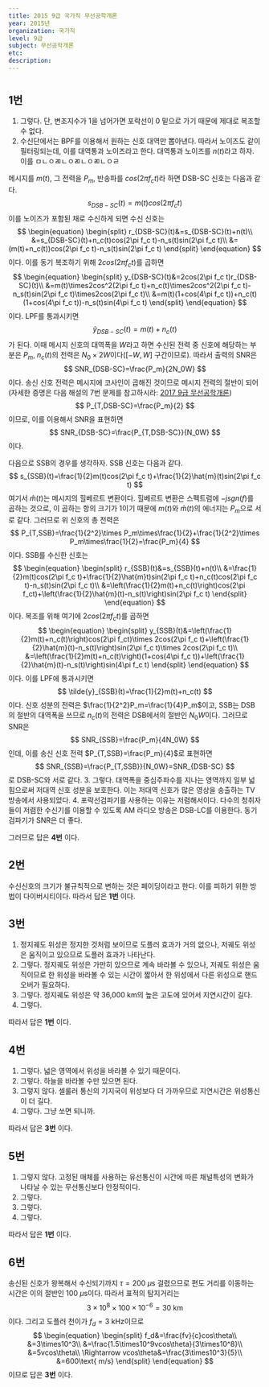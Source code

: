 ---
title: 2015 9급 국가직 무선공학개론
year: 2015년
organization: 국가직
level: 9급
subject: 무선공학개론
etc:
description:
---

#

## 1번
1. 그렇다. 단, 변조지수가 1을 넘어가면 포락선이 0 밑으로 가기 때문에 제대로 복조할 수 없다.
2. 수신단에서는 BPF를 이용해서 원하는 신호 대역만 뽑아낸다. 따라서 노이즈도 같이 필터링되는데, 이를 대역통과 노이즈라고 한다.
  대역통과 노이즈를 $n(t)$라고 하자. 이를 ㅁㄴㅇㄻㄴㅇㄻㄴㅇㄻㄴㅇㄹ
  
  메시지를 $m(t)$, 그 전력을 $P_m$, 반송파를 $cos(2\pi f_c t)$라 하면 DSB-SC 신호는 다음과 같다.
  $$
  s_{DSB-SC}(t)=m(t)cos(2\pi f_c t)
  $$
  이를 노이즈가 포함된 채로 수신하게 되면 수신 신호는
  $$
  \begin{equation}
  \begin{split}
  r_{DSB-SC}(t)&=s_{DSB-SC}(t)+n(t)\\
  &=s_{DSB-SC}(t)+n_c(t)cos(2\pi f_c t)-n_s(t)sin(2\pi f_c t)\\
  &=(m(t)+n_c(t))cos(2\pi f_c t)-n_s(t)sin(2\pi f_c t)
  \end{split}
  \end{equation}
  $$
  이다. 이를 동기 복조하기 위해 $2cos(2\pi f_c t)$를 곱하면
  $$
  \begin{equation}
  \begin{split}
  y_{DSB-SC}(t)&=2cos(2\pi f_c t)r_{DSB-SC}(t)\\
  &=m(t)\times2cos^2(2\pi f_c t)+n_c(t)\times2cos^2(2\pi f_c t)-n_s(t)sin(2\pi f_c t)\times2cos(2\pi f_c t)\\
  &=m(t)(1+cos(4\pi f_c t))+n_c(t)(1+cos(4\pi f_c t))-n_s(t)sin(4\pi f_c t)
  \end{split}
  \end{equation}
  $$
  이다. LPF를 통과시키면
  $$
  \tilde{y}_{DSB-SC}(t)=m(t)+n_c(t)
  $$
  가 된다. 이때 메시지 신호의 대역폭을 $W$라고 하면 수신된 전력 중 신호에 해당하는 부분은 $P_m$, $n_c(t)$의 전력은 $N_0\times2W$이다($[-W,W]$ 구간이므로). 따라서 출력의 SNR은
  $$
  SNR_{DSB-SC}=\frac{P_m}{2N_0W}
  $$
  이다. 송신 신호 전력은 메시지에 코사인이 곱해진 것이므로 메시지 전력의 절반이 되어 (자세한 증명은 다음 해설의 7번 문제를 참고하시라: [2017 9급 무선공학개론](https://ingyerlog.kr/2017-9-national-we/))
  $$
  P_{T,DSB-SC}=\frac{P_m}{2}
  $$
  이므로, 이를 이용해서 SNR을 표현하면
  $$
  SNR_{DSB-SC}=\frac{P_{T,DSB-SC}}{N_0W}
  $$
  이다.
  
  다음으로 SSB의 경우를 생각하자. SSB 신호는 다음과 같다.
  $$
  s_{SSB}(t)=\frac{1}{2}m(t)cos(2\pi f_c t)+\frac{1}{2}\hat{m}(t)sin(2\pi f_c t)
  $$
  여기서 $\hat{m}(t)$는 메시지의 힐베르트 변환이다. 힐베르트 변환은 스펙트럼에 $-j sgn(f)$를 곱하는 것으로, 이 곱하는 항의 크기가 1이기 때문에 $m(t)$와 $\hat{m}(t)$의 에너지는 $P_m$으로 서로 같다. 그러므로 위 신호의 총 전력은
  $$
  P_{T,SSB}=\frac{1}{2^2}\times P_m\times\frac{1}{2}+\frac{1}{2^2}\times P_m\times\frac{1}{2}=\frac{P_m}{4}
  $$
  이다. SSB를 수신한 신호는
  $$
  \begin{equation}
  \begin{split}
  r_{SSB}(t)&=s_{SSB}(t)+n(t)\\
  &=\frac{1}{2}m(t)cos(2\pi f_c t)+\frac{1}{2}\hat{m}t)sin(2\pi f_c t)+n_c(t)cos(2\pi f_c t)-n_s(t)sin(2\pi f_c t)\\
  &=\left(\frac{1}{2}m(t)+n_c(t)\right)cos(2\pi f_ct)+\left(\frac{1}{2}\hat{m}(t)-n_s(t)\right)sin(2\pi f_c t)
  \end{split}
  \end{equation}
  $$
  이다. 복조를 위해 여기에 $2cos(2\pi f_c t)$를 곱하면
  $$
  \begin{equation}
  \begin{split}
  y_{SSB}(t)&=\left(\frac{1}{2}m(t)+n_c(t)\right)cos(2\pi f_ct)\times 2cos(2\pi f_c t)+\left(\frac{1}{2}\hat{m}(t)-n_s(t)\right)sin(2\pi f_c t)\times 2cos(2\pi f_c t)\\
  &=\left(\frac{1}{2}m(t)+n_c(t)\right)(1+cos(4\pi f_c t))+\left(\frac{1}{2}\hat{m}(t)-n_s(t)\right)sin(4\pi f_c t)
  \end{split}
  \end{equation}
  $$
  이다. 이를 LPF에 통과시키면
  $$
  \tilde{y}_{SSB}(t)=\frac{1}{2}m(t)+n_c(t)
  $$
  이다. 신호 성분의 전력은 $\frac{1}{2^2}P_m=\frac{1}{4}P_m$이고, SSB는 DSB의 절반의 대역폭을 쓰므로 $n_c(t)$의 전력은 DSB에서의 절반인 $N_0W$이다. 그러므로 SNR은
  $$
  SNR_{SSB}=\frac{P_m}{4N_0W}
  $$
  인데, 이를 송신 신호 전력 $P_{T,SSB}=\frac{P_m}{4}$로 표현하면
  $$
  SNR_{SSB}=\frac{P_{T,SSB}}{N_0W}=SNR_{DSB-SC}
  $$
  로 DSB-SC와 서로 같다.
3. 그렇다. 대역폭을 중심주파수를 지나는 영역까지 일부 넓힘으로써 저대역 신호 성분을 보호한다. 이는 저대역 신호가 많은 영상을 송출하는 TV 방송에서 사용되었다.
4. 포락선검파기를 사용하는 이유는 저렴해서이다. 다수의 청취자들이 저렴한 수신기를 이용할 수 있도록 AM 라디오 방송은 DSB-LC를 이용한다. 동기검파기가 SNR은 더 좋다.

그러므로 답은 **4번** 이다.

## 2번
수신신호의 크기가 불규칙적으로 변하는 것은 페이딩이라고 한다. 이를 피하기 위한 방법이 다이버시티이다. 따라서 답은 **1번** 이다.

## 3번
1. 정지궤도 위성은 정지한 것처럼 보이므로 도플러 효과가 거의 없으나, 저궤도 위성은 움직이고 있으므로 도플러 효과가 나타난다.
2. 그렇다. 정지궤도 위성은 가만히 있으므로 계속 바라볼 수 있으나, 저궤도 위성은 움직이므로 한 위성을 바라볼 수 있는 시간이 짧아서 한 위성에서 다른 위성으로 핸드오버가 필요하다.
3. 그렇다. 정지궤도 위성은 약 36,000 km의 높은 고도에 있어서 지연시간이 길다.
4. 그렇다.

따라서 답은 **1번** 이다.

## 4번
1. 그렇다. 넓은 영역에서 위성을 바라볼 수 있기 때문이다.
2. 그렇다. 하늘을 바라볼 수만 있으면 된다.
3. 그렇지 않다. 셀룰러 통신의 기지국이 위성보다 더 가까우므로 지연시간은 위성통신이 더 길다.
4. 그렇다. 그냥 쏘면 되니까.

따라서 답은 **3번** 이다.

## 5번
1. 그렇지 않다. 고정된 매체를 사용하는 유선통신이 시간에 따른 채널특성의 변화가 나타날 수 있는 무선통신보다 안정적이다.
2. 그렇다.
3. 그렇다.
4. 그렇다.

따라서 답은 **1번** 이다.

## 6번
송신된 신호가 왕복해서 수신되기까지 $\tau=200\text{ }\mu$s 걸렸으므로 편도 거리를 이동하는 시간은 이의 절반인 $100\text{ }\mu$s이다. 따라서 표적의 탐지거리는
$$
3\times10^8\times100\times10^{-6}=30\text{ km}
$$
이다. 그리고 도플러 천이가 $f_d=3$ kHz이므로
$$
\begin{equation}
\begin{split}
f_d&=\frac{fv}{c}cos\theta\\
&=3\times10^3\\
&=\frac{1.5\times10^9vcos\theta}{3\times10^8}\\
&=5vcos\theta\\
\Rightarrow vcos\theta&=\frac{3\times10^3}{5}\\
&=600\text{ m/s}
\end{split}
\end{equation}
$$
이므로 답은 **3번** 이다.